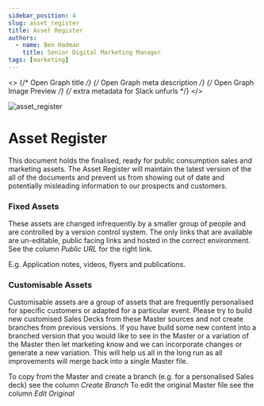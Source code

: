 ```yaml
---
sidebar_position: 4
slug: asset_register
title: Asset Register
authors:
  - name: Ben Hadman
    title: Senior Digital Marketing Manager
tags: [marketing]
---
```

<>
  {/* Open Graph title */}
  <meta content="Sales and Marketing Asset Register" property="og:title" />
  {/* Open Graph meta description */}
  <meta
    content="This document holds the finalised, ready for public consumption sales and marketing assets.."
    property="og:description"
  />
  {/* Open Graph Image Preview */}
  <meta
    property="og:image"
    content="https://imgproxy-us-east-2-new.icons8.com/HPrI-6jgzNXQmFaai8wfocTPe9udfMeKx6D06EbTYtU/rs:fit:256:192/czM6Ly9pY29uczgu/b3VjaC1wcm9kLmFz/c2V0cy9zdmcvNjkv/ZjU1NTVmMjktOGI1/OS00OWQ2LWIxNzQt/ZWI3NmI3M2U3MzBj/LnN2Zw.png/download?filename=urban-woman-with-laptop-on-her-lap-shares-documents-with-cloud-storage.png"
  />
  {/* extra metadata for Slack unfurls */}
  <meta name="twitter:label1" content="Written by" />
  <meta name="twitter:data1" content="Ben Hadman" />
</>


![asset_register](https://res.cloudinary.com/df4tgmvzg/image/upload/v1685088649/asset_reg_auhfqd.png)

# Asset Register

This document holds the finalised, ready for public consumption sales and marketing assets.
The Asset Register will maintain the latest version of the all of the documents and prevent us from showing out of date and potentially misleading information to our prospects and customers.

### Fixed Assets
These assets are changed infrequently by a smaller group of people and are controlled by a version control system.
The only links that are available are un-editable, public facing links and hosted in the correct environment.
See the column *Public URL* for the right link.

E.g. Application notes, videos, flyers and publications.

### Customisable Assets
Customisable assets are a group of assets that are frequently personalised for specific customers or adapted for a particular event.
Please try to build new customised Sales Decks from these Master sources and not create branches from previous versions.
If you have build some new content into a branched version that you would like to see in the Master or a variation of the Master then let marketing know and we can incorporate changes or generate a new variation. This will help us all in the long run as all improvements will merge back into a single Master file.

To copy from the Master and create a branch (e.g. for a personalised Sales deck) see the column *Create Branch*
To edit the original Master file see the column *Edit Original*
